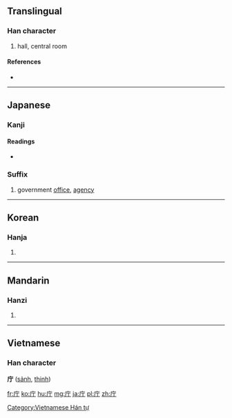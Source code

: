 {{also|廳|厅}}
==Translingual==

===Han character===
{{Han char|rn=53|rad=广|as=02|sn=5|four=|canj=戈一弓 (IMN)|ids=⿸[[广]][[丁]]}}

# hall, central room

====References====
* {{Han ref|kx=0343.070|dkj=09223|dj=0652.160|hdz=20872.070|uh=5E81|ud=24193}}

----

==Japanese==

===Kanji===
{{ja-kanji|grade=6|rs=广02}}

====Readings====
* {{ja-readings|on=[[ちょう]] (chō), [[てい]] (tei)|kun=[[やくしょ]] (yakusho)}}

===Suffix===
{{ja-pos|k|suffix|rom=chō|hira=ちょう}} 

# government [[office]], [[agency]]

----

==Korean==

===Hanja===
{{ko-hanja|hangeul=청|rv=cheong|mr=ch'ŏng}}

# {{defn|lang=ko|sort=广02}}

----

==Mandarin==

===Hanzi===
{{cmn-hanzi|pin=[[tīng]] ([[ting1]])|wg=t'ing<sup>1</sup>}}
#{{defn|lang=cmn|sort=广02}}

----

==Vietnamese==
===Han character===
'''庁''' ([[sảnh]], [[thinh]])

[[Category:Vietnamese Hán tự]]

[[fr:庁]]
[[ko:庁]]
[[hu:庁]]
[[mg:庁]]
[[ja:庁]]
[[pl:庁]]
[[zh:庁]]